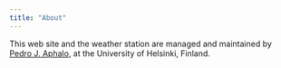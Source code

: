 ```yaml
---
title: "About"
---
```


This web site and the weather station are managed and maintained by [Pedro J. Aphalo](mailto:pedro.aphalo@helsinki.fi), at the University of Helsinki, Finland.

